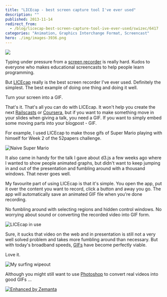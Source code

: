 ```yaml
---
title: "LICEcap - best screen capture tool I've ever used"
description: ""
published: 2013-11-14
redirect_from:
  - /blog/licecap-best-screen-capture-tool-ive-ever-used/swizec/6417
categories: "Animation, Graphics Interchange Format, Screencast"
hero: ./img/images-3936.png
---
```


![](./img/images-3935.gif)

Typing under pressure from a [screen recorder](http://en.wikipedia.org/wiki/Screencast "Screencast") is really hard. Kudos to everyone who makes educational screencasts to help people learn programming.

But [LICEcap](http://www.cockos.com/licecap/) really is the best screen recorder I've ever used. Definitely the simplest. The best example of doing one thing and doing it well.

Turn your screen into a GIF.

That's it. That's all you can do with LICEcap. It won't help you create the next [Railscasts](http://railscasts.com/ "Railscasts") or [Coursera](http://https://www.coursera.org/ "Coursera"), but if you want to make something move in your slides when giving a talk, you need a GIF. If you want to simply embed some moving parts into your blogpost - GIF.

For example, I used LICEcap to make those gifs of Super Mario playing with himself for Week 2 of the 52papers challenge.

![Naive Super Mario](./img/images-3933.gif "Naive Super Mario")

It also came in handy for the talk I gave about d3.js a few weeks ago where I wanted to show people animated graphs, but didn't want to keep jumping in and out of the presentation and fumbling around with a thousand windows. That never goes well.

My favourite part of using LICEcap is that it's simple. You open the app, put it over the content you want to record, click a button and away you go. The app will automatically save an animated GIF file when you're done recording.

No fumbling around with selecting regions and hidden control windows. No worrying about sound or converting the recorded video into GIF form.

![LICEcap in use](./img/images-3936.png "LICEcap in use")

Sure, it sucks that video on the web and in presentation is still not a very well solved problem and takes more fumbling around than necessary. But with today's broadband speeds, [GIFs](http://en.wikipedia.org/wiki/Graphics_Interchange_Format "Graphics Interchange Format") have become perfectly viable.

Love it.

![My surfing wipeout](./img/images-3937.gif "My surfing wipeout")

Although you might still want to use [Photoshop](http://en.wikipedia.org/wiki/Adobe_Photoshop "Adobe Photoshop") to convert real videos into good GIFs ...

[![Enhanced by Zemanta](https://img.zemanta.com/zemified_e.png?x-id=baddadd7-0053-432f-b323-9c90a87f3b65)](http://www.zemanta.com/?px "Enhanced by Zemanta")
